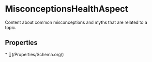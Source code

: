   
# MisconceptionsHealthAspect

Content about common misconceptions and myths that are related to a topic.

## Properties

<Grid>
* [](/Properties/Schema.org/)
</Grid>

